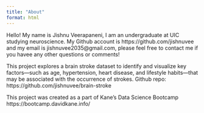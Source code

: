 ```yaml
---
title: "About"
format: html
---
```


Hello! My name is Jishnu Veerapaneni, I am an undergraduate at UIC studying neuroscience. My Github account is https://github.com/jishnuvee and my email is jishnuvee2035@gmail.com, please feel free to contact me if you havee any other questions or comments! 

This project explores a brain stroke dataset to identify and visualize key factors—such as age, hypertension, heart disease, and lifestyle habits—that may be associated with the occurrence of strokes. Github repo: https://github.com/jishnuvee/brain-stroke 

This project was created as a part of Kane's Data Science Bootcamp https://bootcamp.davidkane.info/




